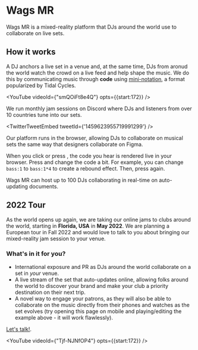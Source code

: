 
# Wags MR

Wags MR is a mixed-reality platform that DJs around the world use to collaborate on live sets.

## How it works

A DJ anchors a live set in a venue and, at the same time, DJs from aronud the world watch the crowd on a live feed and help shape the music. We do this by communicating music through **code** using [mini-notation](http://tidalcycles.org/docs/reference/mini_notation/), a format popularized by Tidal Cycles.

<YouTube videoId={"smQOiFt8e4Q"} opts={{start:172}} />

We run monthly jam sessions on Discord where DJs and listeners from over 10 countries tune into our sets.

<TwitterTweetEmbed
  tweetId={'1459623955719991299'}
/>

Our platform runs in the browser, allowing DJs to collaborate on musical sets the same way that designers collaborate on Figma.

<Player preload player={exampleMain} code={example} />

When you click or press <FontAwesomeIcon icon={faPlayCircle} />, the code you hear is rendered live in your browser. Press <FontAwesomeIcon icon={faStopCircle} /> and change the code a bit. For example, you can change `bass:1` to `bass:1*4` to create a rebound effect. Then, press <FontAwesomeIcon icon={faPlayCircle} /> again.

Wags MR can host up to 100 DJs collaborating in real-time on auto-updating documents.

## 2022 Tour

As the world opens up again, we are taking our online jams to clubs around the world, starting in **Florida, USA** in **May 2022**. We are planning a European tour in Fall 2022 and would love to talk to you about bringing our mixed-reality jam session to your venue.

### What's in it for you?

- International exposure and PR as DJs around the world collaborate on a set in _your_ venue.
- A live stream of the set that auto-updates online, allowing folks around the world to discover your brand and make your club a priority destination on their next trip.
- A novel way to engage your patrons, as they will also be able to collaborate on the music directly from their phones and watches as the set evolves (try opening this page on mobile and playing/editing the example above - it will work flawlessly).

[Let's talk!](https://twitter.com/@stronglynormal).

<YouTube videoId={"Tjf-NJNfOP4"} opts={{start:172}} />
